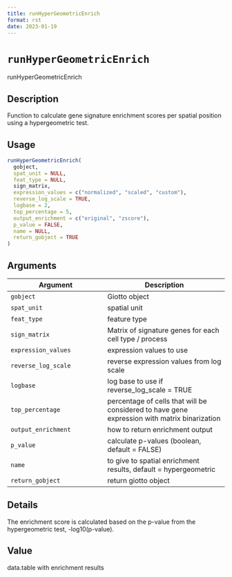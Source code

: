 ```yaml
--- 
title: runHyperGeometricEnrich 
format: rst 
date: 2023-01-19 
--- 
```

# `runHyperGeometricEnrich`

runHyperGeometricEnrich


## Description

Function to calculate gene signature enrichment scores per spatial position using a hypergeometric test.


## Usage

```r
runHyperGeometricEnrich(
  gobject,
  spat_unit = NULL,
  feat_type = NULL,
  sign_matrix,
  expression_values = c("normalized", "scaled", "custom"),
  reverse_log_scale = TRUE,
  logbase = 2,
  top_percentage = 5,
  output_enrichment = c("original", "zscore"),
  p_value = FALSE,
  name = NULL,
  return_gobject = TRUE
)
```


## Arguments

Argument      |Description
------------- |----------------
`gobject`     |     Giotto object
`spat_unit`     |     spatial unit
`feat_type`     |     feature type
`sign_matrix`     |     Matrix of signature genes for each cell type / process
`expression_values`     |     expression values to use
`reverse_log_scale`     |     reverse expression values from log scale
`logbase`     |     log base to use if reverse_log_scale = TRUE
`top_percentage`     |     percentage of cells that will be considered to have gene expression with matrix binarization
`output_enrichment`     |     how to return enrichment output
`p_value`     |     calculate p-values (boolean, default = FALSE)
`name`     |     to give to spatial enrichment results, default = hypergeometric
`return_gobject`     |     return giotto object


## Details

The enrichment score is calculated based on the p-value from the
 hypergeometric test, -log10(p-value).


## Value

data.table with enrichment results


